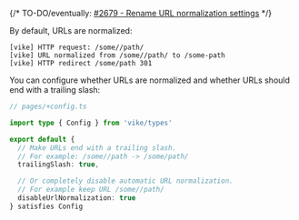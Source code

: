 {/* TO-DO/eventually: [#2679 - Rename URL normalization settings](https://github.com/vikejs/vike/issues/2679) */}

By default, URLs are normalized:

```
[vike] HTTP request: /some//path/
[vike] URL normalized from /some//path/ to /some-path
[vike] HTTP redirect /some/path 301
```

You can configure whether URLs are normalized and whether URLs should end with a trailing slash:

```ts
// pages/+config.ts

import type { Config } from 'vike/types'

export default {
  // Make URLs end with a trailing slash.
  // For example: /some//path -> /some/path/
  trailingSlash: true,

  // Or completely disable automatic URL normalization.
  // For example keep URL /some//path/
  disableUrlNormalization: true
} satisfies Config
```
